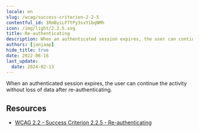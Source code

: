 ```yaml
---
locale: en
slug: /wcag/success-criterion-2-2-5
contentful_id: 1RmByiLFTtPy3sxYibqNMh
icon: /img/light/2.2.5.svg
title: Re-authenticating
description: When an authenticated session expires, the user can continue the activity without loss of data after re-authenticating.
authors: [janjaap]
hide_title: true
date: 2022-06-16
last_update:
  date: 2024-02-13
---
```


<Hero
  title="Re-authenticating"
  imageSrc="/img/light/2.2.5.svg"
  alt="WCAG 2.2.5 icon"
  prefix="Success Criterion 2.2.5"
  suffix="Level AAA"
/>

When an authenticated session expires, the user can continue the activity without loss of data after re-authenticating.

## Resources

- [WCAG 2.2 - Success Criterion 2.2.5 - Re-authenticating](https://www.w3.org/TR/WCAG22/#re-authenticating)
